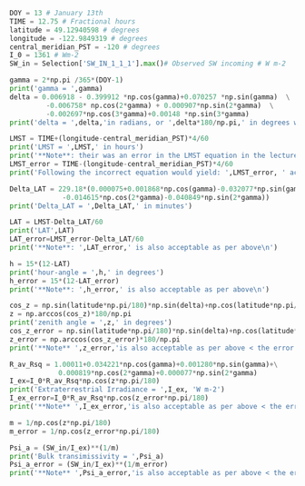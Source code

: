 

```python
DOY = 13 # January 13th
TIME = 12.75 # Fractional hours
latitude = 49.12940598 # degrees
longitude = -122.9849319 # degrees
central_meridian_PST = -120 # degrees
I_0 = 1361 # Wm-2
SW_in = Selection['SW_IN_1_1_1'].max()# Observed SW incoming # W m-2

gamma = 2*np.pi /365*(DOY-1) 
print('gamma = ',gamma)
delta = 0.006918 - 0.399912 *np.cos(gamma)+0.070257 *np.sin(gamma)  \
         -0.006758* np.cos(2*gamma) + 0.000907*np.sin(2*gamma)  \
         -0.002697*np.cos(3*gamma)+0.00148 *np.sin(3*gamma)
print('delta = ',delta,'in radians, or ',delta*180/np.pi,' in degrees works too\n')

LMST = TIME+(longitude-central_meridian_PST)*4/60
print('LMST = ',LMST,' in hours')
print('**Note**: their was an error in the LMST equation in the lecture slide, which has since been corrected.')
LMST_error = TIME-(longitude-central_meridian_PST)*4/60
print('Following the incorrect equation would yield: ',LMST_error, ' accept this, along with calculations of LAT, h, and z based on it')

Delta_LAT = 229.18*(0.000075+0.001868*np.cos(gamma)-0.032077*np.sin(gamma) \
             -0.014615*np.cos(2*gamma)-0.040849*np.sin(2*gamma))
print('Delta_LAT = ',Delta_LAT,' in minutes')

LAT = LMST-Delta_LAT/60
print('LAT',LAT)
LAT_error=LMST_error-Delta_LAT/60
print('**Note**: ',LAT_error,' is also acceptable as per above\n')

h = 15*(12-LAT)
print('hour-angle = ',h,' in degrees')
h_error = 15*(12-LAT_error)
print('**Note**: ',h_error,' is also acceptable as per above\n')

cos_z = np.sin(latitude*np.pi/180)*np.sin(delta)+np.cos(latitude*np.pi/180)*np.cos(delta)*np.cos(h*np.pi/180)
z = np.arccos(cos_z)*180/np.pi
print('zenith angle = ',z,' in degrees')
cos_z_error = np.sin(latitude*np.pi/180)*np.sin(delta)+np.cos(latitude*np.pi/180)*np.cos(delta)*np.cos(h_error*np.pi/180)
z_error = np.arccos(cos_z_error)*180/np.pi
print('**Note** ',z_error,'is also acceptable as per above < the error has a minor impact on the answer.\n')

R_av_Rsq = 1.00011+0.034221*np.cos(gamma)+0.001280*np.sin(gamma)+\
            0.000819*np.cos(2*gamma)+0.000077*np.sin(2*gamma)
I_ex=I_0*R_av_Rsq*np.cos(z*np.pi/180)
print('Extraterrestrial Irradiance = ',I_ex, 'W m-2')
I_ex_error=I_0*R_av_Rsq*np.cos(z_error*np.pi/180)
print('**Note** ',I_ex_error,'is also acceptable as per above < the error has a minor impact on the answer.\n')

m = 1/np.cos(z*np.pi/180)
m_error = 1/np.cos(z_error*np.pi/180)

Psi_a = (SW_in/I_ex)**(1/m)
print('Bulk transimissivity = ',Psi_a)
Psi_a_error = (SW_in/I_ex)**(1/m_error)
print('**Note** ',Psi_a_error,'is also acceptable as per above < the error has a minor impact on the answer.\n')

```
